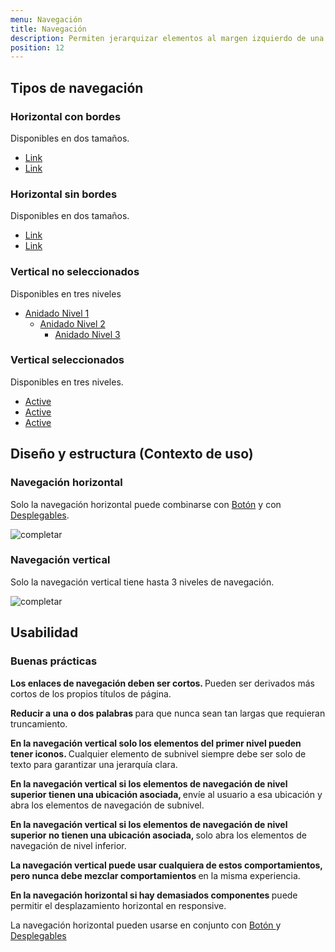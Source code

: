 ```yaml
---
menu: Navegación
title: Navegación
description: Permiten jerarquizar elementos al margen izquierdo de una página, o mostrar la sub navegación dentro de una sección de un sitio web de forma horizontal.
position: 12
---
```




## Tipos de navegación

### Horizontal con bordes

Disponibles en dos tamaños.

<div class="d-flex justify-content-center content-2">
  <nav>
    <ul class="nav flex-row nav-pills">
      <li class="nav-item">
        <a class="nav-link border-link" href="#"><span>Link</span></a>
      </li>
      <li class="nav-item">
        <a class="nav-link nav-link-sm border-link" href="#">
          <span>Link</span>
        </a>
      </li>
    </ul>
  </nav>
</div>

### Horizontal sin bordes

Disponibles en dos tamaños.

<div class="d-flex justify-content-center content-2">
  <nav>
    <ul class="nav flex-row nav-pills">
      <li class="nav-item">
        <a class="nav-link" href="#"><span>Link</span></a>
      </li>
      <li class="nav-item">
        <a class="nav-link" href="#"><span>Link</span></a>
      </li>
    </ul>
  </nav>
</div>

### Vertical no seleccionados

Disponibles en tres niveles

<div class="nav-container content-2 text-center">
  <nav>
    <ul class="nav flex-column nav-pills nav-lg">
      <li class="nav-item">
        <a class="nav-link active-child" href="#">
          <span>Anidado Nivel 1</span>
        </a>
        <ul class="nav flex-column nav-pills">
          <li class="nav-item">
            <a class="nav-link active-child" href="#">
              <span>Anidado Nivel 2</span>
            </a>
            <ul class="nav flex-column nav-pills">
              <li class="nav-item">
                <a class="nav-link" href="#">
                  <span>Anidado Nivel 3</span>
                </a>
              </li>
            </ul>
          </li>
        </ul>
      </li>
    </ul>
  </nav>
</div>


### Vertical seleccionados

Disponibles en tres niveles.

<div class="nav-container content-2">
  <nav>
    <ul class="nav flex-column nav-pills">
      <li class="nav-item">
        <a class="nav-link active" href="#"><span>Active</span></a>
      </li>
      <li class="nav-item">
        <a class="nav-link active" href="#"><span>Active</span></a>
      </li>
      <li class="nav-item">
        <a class="nav-link active" href="#"><span>Active</span></a>
      </li>
    </ul>
  </nav>
</div>


## Diseño y estructura (Contexto de uso)

### Navegación horizontal

Solo la navegación horizontal puede combinarse con [Botón](https://gcba.github.io/Obelisco/?path=/story/componentes-bot%C3%B3n--colores) 
y con [Desplegables](https://gcba.github.io/Obelisco/?path=/story/componentes-desplegables--desplegable-con-icono).

![completar](/componentes/navegacion/navegacion-1.svg)

### Navegación vertical

Solo la navegación vertical tiene hasta 3 niveles de navegación.

![completar](/componentes/navegacion/navegacion-2.svg)


## Usabilidad

### Buenas prácticas

<div class="d-flex flex-row justify-content-start">
  <i class='bx bx-sm bxs-check-circle' style='color:#26874A'></i>
  <p class="pl-2">
    <strong>Los enlaces de navegación deben ser cortos. </strong> 
    Pueden ser derivados más cortos de los propios títulos de página.
  </p>
</div>

<div class="d-flex flex-row justify-content-start">
  <i class='bx bx-sm bxs-check-circle' style='color:#26874A'></i>
  <p class="pl-2">
    <strong>Reducir a una o dos palabras </strong> 
    para que nunca sean tan largas que requieran truncamiento. 
  </p>
</div>

<div class="d-flex flex-row justify-content-start">
  <i class='bx bx-sm bxs-check-circle' style='color:#26874A'></i>
  <p class="pl-2">
    <strong>En la navegación vertical solo los elementos del primer nivel pueden tener iconos. </strong> 
    Cualquier elemento de subnivel siempre debe ser solo de texto para garantizar una jerarquía clara.  
  </p>
</div>

<div class="d-flex flex-row justify-content-start">
  <i class='bx bx-sm bxs-check-circle' style='color:#26874A'></i>
  <p class="pl-2">
    <strong>En la navegación vertical si los elementos de navegación de nivel superior tienen una ubicación asociada, </strong> 
    envíe al usuario a esa ubicación y abra los elementos de navegación de subnivel.
  </p>
</div>

<div class="d-flex flex-row justify-content-start">
  <i class='bx bx-sm bxs-check-circle' style='color:#26874A'></i>
  <p class="pl-2">
    <strong>En la navegación vertical si los elementos de navegación de nivel superior no tienen una ubicación asociada, </strong> 
    solo abra los elementos de navegación de nivel inferior.
  </p>
</div>

<div class="d-flex flex-row justify-content-start">
  <i class='bx bx-sm bxs-check-circle' style='color:#26874A'></i>
  <p class="pl-2">
    <strong>La navegación vertical puede usar cualquiera de estos comportamientos, pero nunca debe mezclar comportamientos </strong> 
    en la misma experiencia.
  </p>
</div>

<div class="d-flex flex-row justify-content-start">
  <i class='bx bx-sm bxs-check-circle' style='color:#26874A'></i>
  <p class="pl-2">
    <strong>En la navegación horizontal si hay demasiados componentes </strong> 
    puede permitir el desplazamiento horizontal en responsive. 
  </p>
</div>

<div class="d-flex flex-row justify-content-start">
  <i class='bx bx-sm bxs-check-circle' style='color:#26874A'></i>
  <p class="pl-2">
    La navegación horizontal pueden usarse en conjunto con
    <a class="" href="https://gcba.github.io/Obelisco/?path=/story/componentes-bot%C3%B3n--colores" target="_blank" rel="noreferrer"> Botón </a> 
    y <a class="" href="https://gcba.github.io/Obelisco/?path=/story/componentes-desplegables--desplegable-con-icono" target="_blank" rel="noreferrer"> Desplegables </a>
  </p>
</div>